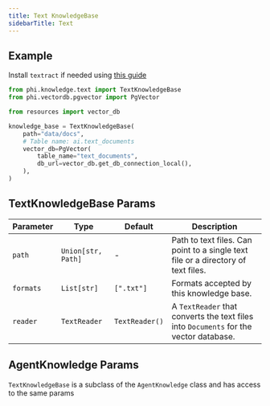 ```yaml
---
title: Text KnowledgeBase
sidebarTitle: Text
---
```


## Example

<Note>

Install `textract` if needed using [this guide](/how-to/install)

</Note>

```python knowledge_base.py
from phi.knowledge.text import TextKnowledgeBase
from phi.vectordb.pgvector import PgVector

from resources import vector_db

knowledge_base = TextKnowledgeBase(
    path="data/docs",
    # Table name: ai.text_documents
    vector_db=PgVector(
        table_name="text_documents",
        db_url=vector_db.get_db_connection_local(),
    ),
)
```

## TextKnowledgeBase Params

| Parameter | Type | Default | Description |
| --- | --- | --- | --- |
| `path` | `Union[str, Path]` | - | Path to text files. Can point to a single text file or a directory of text files. |
| `formats` | `List[str]` | `[".txt"]` | Formats accepted by this knowledge base. |
| `reader` | `TextReader` | `TextReader()` | A `TextReader` that converts the text files into `Documents` for the vector database. |

## AgentKnowledge Params

`TextKnowledgeBase` is a subclass of the `AgentKnowledge` class and has access to the same params

<Snippet file="kb-base-reference.mdx" />

